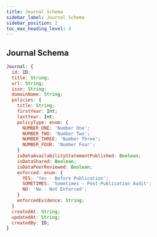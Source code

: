 ```yaml
---
title: Journal Schema
sidebar_label: Journal Schema
sidebar_position: 2
toc_max_heading_level: 4
---
```


## Journal Schema

```javascript
Journal: {
  id: ID;
  title: String;
  url: String;
  issn: String;
  domainName: String;
  policies: {
    title: String;
    firstYear: Int;
    lastYear: Int;
    policyType: enum: {
      NUMBER_ONE: 'Number One';
      NUMBER_TWO: 'Number Two';
      NUMBER_THREE: 'Number Three';
      NUMBER_FOUR: 'Number Four';
    }
    isDataAvailabilityStatementPublished: Boolean;
    isDataShared: Boolean;
    isDataPeerReviewed: Boolean;
    enforced: enum: {
      YES: 'Yes - Before Publication';
      SOMETIMES: 'Sometimes - Post-Publication Audit';
      NO: 'No - Not Enforced';
    }
    enforcedEvidence: String;
  }
  createdAt: String;
  updatedAt: String;
  createdBy: ID;
}
```
